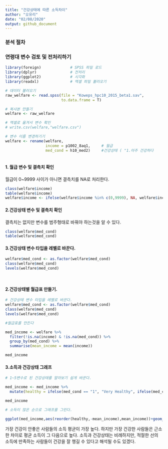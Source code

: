 ```yaml
---
title: "건강상태에 따른 소득차이"
author: "오유리"
date: "02/08/2020"
output: github_document
---
```

### 분석 절차

### 연령대 변수 검토 및 전처리하기
```r
library(foreign)             # SPSS 파일 로드
library(dplyr)               # 전처리
library(ggplot2)             # 시각화
library(readxl)              # 엑셀 파일 불러오기

# 데이터 불러오기
raw_welfare <- read.spss(file = "Koweps_hpc10_2015_beta1.sav",
                         to.data.frame = T)

# 복사본 만들기
welfare <- raw_welfare

# 엑셀로 옮겨서 변수 확인
# write.csv(welfare,"welfare.csv")

# 변수 이름 변경하기기
welfare <- rename(welfare,
                  income = p1002_8aq1,     # 월급
                  med_cond = h10_med2)     #건강상태 ( "1.아주 건강하다             2.건강한 편이다 3.보통이다 4.건강하지 않은 편이다 5.건강이 아주 안 좋다")
                  
```


#### 1\. 월급 변수 및 결측치 확인 

월급이 0~9999 사이가 아니면 결측치를 NA로 처리한다.
```r
class(welfare$income)
table(welfare$income)
welfare$income <- ifelse(welfare$income %in% c(0,9999), NA, welfare$income)
```

#### 2\.건강상태 변수 및 결측치 확인
결측치는 없지만 변수를 범주형태로 바꿔야 하는것을 알 수 있다.
```r
class(welfare$med_cond)
table(welfare$med_cond)
```
#### 3\.건강상태 변수 타입을 레벨로 바꾼다.

```r
welfare$med_cond <- as.factor(welfare$med_cond)
class(welfare$med_cond)
levels(welfare$med_cond)
```

```r

```
```r

```
#### 2\.건강상태별 월급표 만들기.
```r

# 건강상태 변수 타입을 레벨로 바꾼다.
welfare$med_cond <- as.factor(welfare$med_cond)
class(welfare$med_cond)
levels(welfare$med_cond)

#월급표를 만든다 

med_income <- welfare %>% 
  filter(!is.na(income) & !is.na(med_cond)) %>% 
  group_by(med_cond) %>% 
  summarise(mean_income = mean(income))

med_income

```



#### 3\.소득과 건강상태 그래프
```r

# 1~5변수로 된 건강상태를 알아보기 쉽게 바꾼다.

med_income <- med_income %>% 
  mutate(healthy = ifelse(med_cond == "1", "Very Healthy", ifelse(med_cond == "2",  "Healthy", ifelse(med_cond == "3", "Normal", ifelse(med_cond == "4", "Not Healthy", ifelse(med_cond == "5", "Very Not Healthy", NA))))))

med_income

# 소득이 많은 순으로 그래프를 그린다.

ggplot(med_income,aes(reorder(healthy,-mean_income),mean_income))+geom_point()  + labs(x="Health Condition",y="Income", title= "Relationship between Health Condition and Income") 
```

가장 건강이 안좋은 사람들의 소득 평균이 가장 높다. 하지만 가장 건강한 사람들은 근소한 차이로 평균 소득이 그 다음으로 높다. 소득과 건강상태는 비례하지만, 적절한 선의 소득에 만족하는 사람들이 건강을 잘 챙길 수 있다고 해석될 수도 있겠다.




